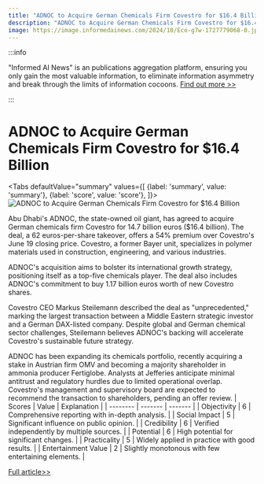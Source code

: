 ```yaml
---
title: "ADNOC to Acquire German Chemicals Firm Covestro for $16.4 Billion"
description: "ADNOC to Acquire German Chemicals Firm Covestro for $16.4 Billion"
image: https://image.informedainews.com/2024/10/Eco-g7w-1727779068-0.jpg
---
```



:::info

"Informed AI News" is an publications aggregation platform, ensuring you only gain the most valuable information, to eliminate information asymmetry and break through the limits of information cocoons.  [Find out more >>](/)

:::

# ADNOC to Acquire German Chemicals Firm Covestro for $16.4 Billion


<Tabs
	defaultValue="summary"
	values={[
	{label: 'summary', value: 'summary'},
	{label: 'score', value: 'score'},
]}>
<TabItem value="summary">
<img
  src="https://image.informedainews.com/2024/10/Eco-g7w-1727779068-0.jpg"
  alt="ADNOC to Acquire German Chemicals Firm Covestro for $16.4 Billion"
/>



Abu Dhabi's ADNOC, the state-owned oil giant, has agreed to acquire German chemicals firm Covestro for 14.7 billion euros ($16.4 billion). The deal, a 62 euros-per-share takeover, offers a 54% premium over Covestro's June 19 closing price. Covestro, a former Bayer unit, specializes in polymer materials used in construction, engineering, and various industries.

ADNOC's acquisition aims to bolster its international growth strategy, positioning itself as a top-five chemicals player. The deal also includes ADNOC's commitment to buy 1.17 billion euros worth of new Covestro shares.

Covestro CEO Markus Steilemann described the deal as "unprecedented," marking the largest transaction between a Middle Eastern strategic investor and a German DAX-listed company. Despite global and German chemical sector challenges, Steilemann believes ADNOC's backing will accelerate Covestro's sustainable future strategy.

ADNOC has been expanding its chemicals portfolio, recently acquiring a stake in Austrian firm OMV and becoming a majority shareholder in ammonia producer Fertiglobe. Analysts at Jefferies anticipate minimal antitrust and regulatory hurdles due to limited operational overlap. Covestro's management and supervisory board are expected to recommend the transaction to shareholders, pending an offer review.
</TabItem>
<TabItem value="score">
	| Scores     | Value   | Explanation |
	| -------- | ------- | ------- |
	| Objectivity  | 6    | Comprehensive reporting with in-depth analysis.    |
	| Social Impact | 5     | Significant influence on public opinion.    |
	| Credibility    | 6    | Verified independently by multiple sources.    |
	| Potential    | 6    | High potential for significant changes.    |
	| Practicality    | 5    | Widely applied in practice with good results.    |
	| Entertainment Value    | 2    | Slightly monotonous with few entertaining elements.    |
</TabItem>
</Tabs>

[Full article>>](https://www.cnbc.com/2024/10/01/abu-dhabis-adnoc-to-buy-covestro-for-16point4-billion.html)
